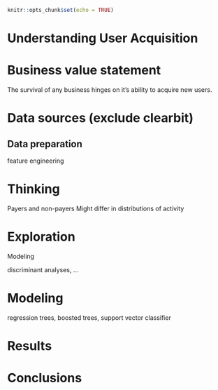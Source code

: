 
```r
knitr::opts_chunk$set(echo = TRUE)
```


# Understanding User Acquisition


# Business value statement 

The survival of any business hinges on it's ability to acquire new users. 


# Data sources (exclude clearbit)


## Data preparation

feature engineering

# Thinking

Payers and non-payers Might differ in distributions of activity

# Exploration

Modeling 

discriminant analyses, ... 

# Modeling

regression trees, boosted trees, support vector classifier


# Results



# Conclusions






